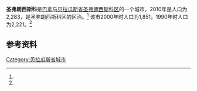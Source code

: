 {{Infobox settlement
|name                   = 圣弗朗西斯科
|native_name            = 
|settlement_type        = [[市_(巴拿马)|市]]
|image_skyline          = 
|image_caption          = 
|image_alt              = 
|pushpin_map            =
|coordinates_display    = inline,title
|coordinates_region     = PA
|subdivision_type       = 国家
|subdivision_name       = {{flag|Panama}}
|subdivision_type1      = [[巴拿马行政区划|省份]]
|subdivision_name1      = [[贝拉瓜斯省|贝拉瓜斯省]]
|subdivision_type2      = [[区_(巴拿马)|区]]
|subdivision_name2      = [[圣弗朗西斯科区|圣弗朗西斯科区]]
|leader_title           = 
|leader_name            = 
|established_title      = 设立时间
|established_date       = 
|area_land_km2          = 73.1
|area_footnotes         = <ref name=inec>[http://www.contraloria.gob.pa/inec/archivos/P3601Cuadro11.xls {{Wayback|url=http://www.contraloria.gob.pa/inec/archivos/P3601Cuadro11.xls |date=20160304030354 }} "Cuadro 11 (Superficie, población y densidad de población en la República...)" [Table 11 (Area, population, and population density in the Republic...)<nowiki>]</nowiki>] (.xls). In {{cite web|title=Resultados Finales Básicos|trans-title=Basic Final Results|url=https://www.contraloria.gob.pa/inec/publicaciones/Publicaciones.aspx?ID_SUBCATEGORIA=59&ID_PUBLICACION=360&ID_IDIOMA=1&ID_CATEGORIA=13|publisher=[[巴拿马国家统计及普查局|巴拿马国家统计及普查局]]|accessdate=May 26, 2015|language=es|archive-date=2015-07-10|archive-url=https://web.archive.org/web/20150710070123/http://www.contraloria.gob.pa/inec/Publicaciones/Publicaciones.aspx?ID_SUBCATEGORIA=59&ID_PUBLICACION=360&ID_IDIOMA=1&ID_CATEGORIA=13|dead-url=no}}</ref>
|population_as_of       = 2010
|population_total       = 2283
|population_footnotes   = <ref name=inec/>
|population_density_km2 = 31.2
|population_note        = 人口密度数据由计算得出
|timezone1              = [[北美东部时区|东部时区]]
|utc_offset1            = −5
|latd                   = 
|latm                   = 
|lats                   = 
|latNS                  = 
|longd                  = 
|longm                  = 
|longs                  = 
|longEW                 = }}

'''圣弗朗西斯科'''是[[巴拿马|巴拿马]][[贝拉瓜斯省|贝拉瓜斯省]][[圣弗朗西斯科区|圣弗朗西斯科区]]的一个城市，2010年是人口为2,283，是圣弗朗西斯科区的区治。<ref name=inec/> 该市2000年时人口为1,851，1990年时人口为2,221。<ref name=inec/>

==参考资料==
{{reflist}}

{{Panama-geo-stub}}
{{Veraguas Province}}

{{coord|8.2500|N|80.9667|W|display=title}}

[[Category:贝拉瓜斯省城市|Category:贝拉瓜斯省城市]]